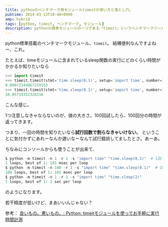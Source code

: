 ---
title: pythonのベンチマーク用モジュールtimeitの使い方と落とし穴。
pubtime: 2014-03-13T18:40+0900
amp: hybrid
tags: [python, timeit, ベンチマーク, モジュール]
description: pythonの標準モジュールの一つである「timeit」というベンチマークツールの使い方の紹介です。
---

python標準搭載のベンチマークモジュール、`timeit`。
結構便利なんですよねー、これ。

たとえば、timeモジュールに含まれているsleep関数の実行にどのくらい時間がかかるか知りたいなら
``` python
>>> import timeit
>>> timeit.timeit(stmt='time.sleep(0.1)', setup='import time', number=1)  # 1回だけ実行してみる。
0.09972344867259153
>>> timeit.timeit(stmt='time.sleep(0.1)', setup='import time', number=100)  # 100回実行してみる。
10.05719352328316
```
こんな感じ。

1つ注意しなきゃならないのが、値の大きさ。100回試したら、100回分の時間が返ってきます。

つまり、一回の時間を知りたいなら**試行回数で割らなきゃいけない**。
ということに気付かずにあれーなんか遅いなーなんて試行錯誤してましたとさ。あーあ。

ちなみにコンソールからも使うことが出来て、
``` python
$ python -m timeit -n 1 -r 1 -s "import time" "time.sleep(0.1)"  # 1回
1 loops, best of 1: 101 msec per loop
$ python -m timeit -n 100 -r 1 -s "import time" "time.sleep(0.1)"  # 100回
100 loops, best of 1: 101 msec per loop
$ python -m timeit -n 1 -r 1 -s "import time" "time.sleep(2)"
1 loops, best of 1: 2 sec per loop
```
のようになります。

若干精度が低いけど、まあいいんじゃない？

参考： [良いもの&#12290;悪いもの&#12290;: Python: timeitモジュールを使ってお手軽に実行時間計測](http://handasse.blogspot.com/2013/03/python-timeit.html)

